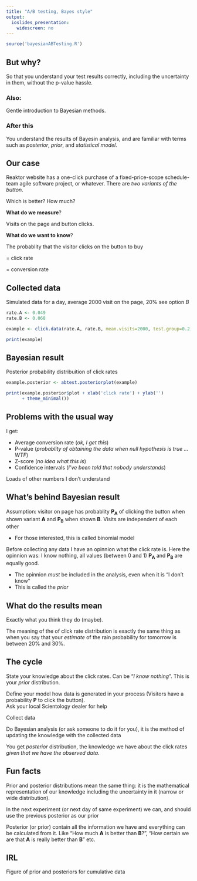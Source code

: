 ```yaml
---
title: "A/B testing, Bayes style"
output:
  ioslides_presentation:
    widescreen: no
---
```


```r
source('bayesianABTesting.R')
```

## But why?
So that you understand your test results correctly, including the uncertainty in them, without the p-value hassle.

### Also:

Gentle introduction to Bayesian methods.

### After this
You understand the results of Bayesin analysis, and are familiar with terms such as _posterior_,  _prior_, and _statistical model_.

## Our case

Reaktor website has a one-click purchase of a fixed-price-scope schedule-team agile software project, or whatever. There are _two variants of the button_. 

Which is better? How much?

**What do we measure**? 

Visits on the page and button clicks.

**What do we want to know**?

The probablity that the visitor clicks on the button to buy

= click rate 

= conversion rate


## Collected data

Simulated data for a day, average 2000 visit on the page, 20% see option _B_
<div class="centered">
```r
rate.A <- 0.049
rate.B <- 0.068

example <- click.data(rate.A, rate.B, mean.visits=2000, test.group=0.2, days=1)

print(example)
```
</div>
## Bayesian result

<div class="centered">
Posterior probability distribuition of click rates
```r
example.posterior <- abtest.posteriorplot(example)

print(example.posterior$plot + xlab('click rate') + ylab('') 
      + theme_minimal())
```
</div>

## Problems with the usual way

I get:

- Average conversion rate (_ok, I get this_)
- P-value (_probablity of obtaining the data when null hypothesis is true ... WTF_)
- Z-score (_no idea what this is_)
- Confidence intervals (_I've been told that nobody understands_)

Loads of other numbers I don't understand

## What's behind Bayesian result

Assumption: visitor on page has probablity __P~A~__ of clicking the button when shown variant __A__ and __P~B~__ when shown __B__. Visits are independent of each other

- For those interested, this is called binomial model

Before collecting any data I have an opinnion what the click rate is. Here the opinnion was: I know nothing, all values (between 0 and 1) __P~A~__ and  __P~B~__ are equally good.

- The opinnion _must_ be included in the analysis, even when it is "I don't know"
- This is called the _prior_

## What do the results mean

Exactly what you think they do (maybe).

The meaning of the of click rate distribution is exactly the same thing as when you say that your _estimate_ of the rain probability for tomorrow is between 20% and 30%.

## The cycle

State your knowledge about the click rates. Can be "_I know nothing_". This is your
_prior_ distribution.

Define your model how data is generated in your process (Visitors have a probability __P__ to click the button). </br> Ask your local Scientology dealer for help

Collect data

Do Bayesian analysis (or ask someone to do it for you), it is the method of updating the
knowledge with the collected data 

You get _posterior_ distribution, the knowledge we have about the click rates _given that we have the observed data_. 

## Fun facts

Prior and posterior distributions mean the same thing: it is the mathematical 
representation of our knowledge including the uncertainty in it (narrow or wide distribution).

In the next experiment (or next day of same experiment) we can, and should use the previous 
posterior as our prior

Posterior (or prior) contain all the information we have and everything can be calculated from it. 
Like "How much __A__ is better than __B__?", "How certain we are that __A__ is really better 
than __B__" etc.

## IRL

<div class="centered">
Figure of prior and posteriors for cumulative data
</div>
